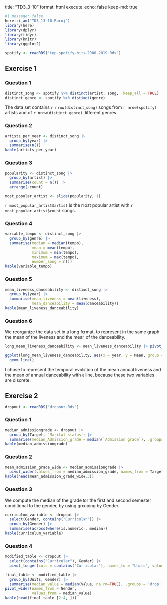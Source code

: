 title: "TD3_3-10" 
format: html
execute: 
  echo: false 
  keep-md: true

```r
#| message: false 
here::i_am("TD3_13-10.Rproj")
library(here)
library(dplyr)
library(tidyr)
library(knitr)
library(ggplot2)
```

```r
spotify <- readRDS("top-spotify-hits-2000-2019.Rds")
```

## Exercise 1

### Question 1

```r
distinct_song <- spotify %>% distinct(artist, song, .keep_all = TRUE)
distinct_genre <- spotify %>% distinct(genre)
```

The data set contains `r nrow(distinct_song)` songs from `r nrow(spotify)` artists and of `r nrow(distinct_genre)` different genres.

### Question 2

```r
artists_per_year <- distinct_song |>
  group_by(year) |>
  summarise(n())
kable(artists_per_year)
```

### Question 3

```r
popularity <- distinct_song |>
  group_by(artist) |>
  summarise(count = n()) |>
  arrange(-count)

most_popular_artist <- slice(popularity, 1)
```

`r most_popular_artist$artist` is the most popular artist with `r most_popular_artist$count` songs.

### Question 4

```r
variable_tempo <- distinct_song |>
  group_by(genre) |>
  summarise(median = median(tempo), 
            mean = mean(tempo), 
            minimum = min(tempo), 
            maximum = max(tempo), 
            number_song = n())
kable(variable_tempo)
```

### Question 5

```r
mean_liveness_danceability <- distinct_song |>
  group_by(year) |>
  summarise(mean_liveness = mean(liveness), 
            mean_danceability = mean(danceability))
kable(mean_liveness_danceability)
```

### Question 6

We reorganize the data set in a long format, to represent in the same graph the mean of the liveness and the mean of the danceability.

```r
long_mean_liveness_danceability <- mean_liveness_danceability |> pivot_longer(-year, names_to = "Variable", values_to = "Mean")
```

```r
ggplot(long_mean_liveness_danceability, aes(x = year, y = Mean, group = `Variable`, color = `Variable`)) +
  geom_line()
```

I chose to represent the temporal evolution of the mean annual liveness and the mean of annual danceability with a line, because these two variables are discrete.

## Exercise 2

```r
dropout <- readRDS("dropout.Rds")
```

### Question 1

```r
median_admissiongrade <- dropout |>
  group_by(Target, `Marital status`) |>
  summarise(median_Admission_grade = median(`Admission grade`), .groups = "drop_last")
kable(median_admissiongrade)
```

### Question 2

```r
mean_admission_grade_wide <- median_admissiongrade |>
  pivot_wider(values_from = median_Admission_grade, names_from = Target)
kable(head(mean_admission_grade_wide,3))
```

### Question 3

We compute the median of the grade for the first and second semester conditional to the gender, by using grouping by Gender.

```r
curriculum_variable <- dropout |>
  select(Gender, contains("Curricular")) |>
  group_by(Gender) |>
  summarise(across(where(is.numeric), median))
kable(curriculum_variable)
```

### Question 4

```r
modified_table <- dropout |> 
  select(contains("Curricular"), Gender) |>
  pivot_longer(cols = contains("Curricular"), names_to = "Units", values_to = "Value")
```

```r
final_table <- modified_table |> 
  group_by(Units, Gender) |>
  summarise(median_value = median(Value, na.rm=TRUE), .groups = 'drop') |> 
pivot_wider(names_from = Gender,
            values_from = median_value)
kable(head(final_table [2:4, ]))
```
